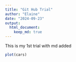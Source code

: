 ```yaml
---
title: "Git Hub Trial"
author: "Elaine"
date: "2024-09-23"
output: 
  html_document: 
    keep_md: true
---
```

This is my 1st trial
with md added

```r
plot(cars)
```
